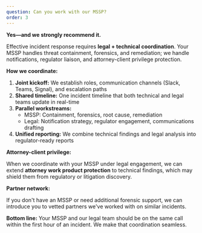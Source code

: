 ```yaml
---
question: Can you work with our MSSP?
order: 3
---
```


**Yes—and we strongly recommend it.**

Effective incident response requires **legal + technical coordination**. Your MSSP handles threat containment, forensics, and remediation; we handle notifications, regulator liaison, and attorney-client privilege protection.

**How we coordinate:**

1. **Joint kickoff:** We establish roles, communication channels (Slack, Teams, Signal), and escalation paths
2. **Shared timeline:** One incident timeline that both technical and legal teams update in real-time
3. **Parallel workstreams:**
   - MSSP: Containment, forensics, root cause, remediation
   - Legal: Notification strategy, regulator engagement, communications drafting
4. **Unified reporting:** We combine technical findings and legal analysis into regulator-ready reports

**Attorney-client privilege:**

When we coordinate with your MSSP under legal engagement, we can extend **attorney work product protection** to technical findings, which may shield them from regulatory or litigation discovery.

**Partner network:**

If you don't have an MSSP or need additional forensic support, we can introduce you to vetted partners we've worked with on similar incidents.

**Bottom line:** Your MSSP and our legal team should be on the same call within the first hour of an incident. We make that coordination seamless.
